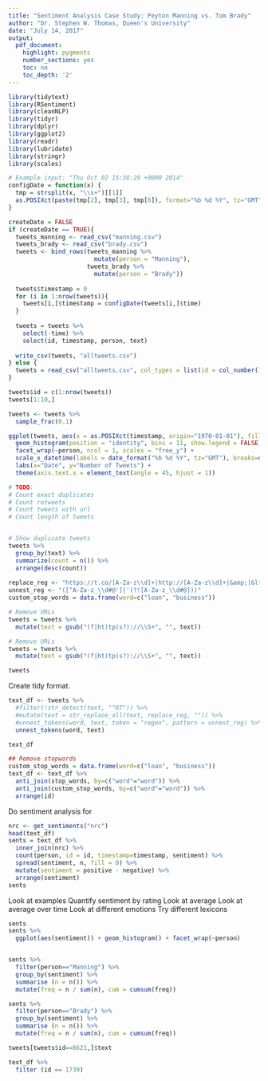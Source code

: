 ```yaml
---
title: "Sentiment Analysis Case Study: Peyton Manning vs. Tom Brady"
author: "Dr. Stephen W. Thomas, Queen's University"
date: "July 14, 2017"
output:
  pdf_document:
    highlight: pygments
    number_sections: yes
    toc: no
    toc_depth: '2'
---
```




```r
library(tidytext)
library(RSentiment)
library(cleanNLP)
library(tidyr)
library(dplyr)
library(ggplot2)
library(readr)
library(lubridate)
library(stringr)
library(scales)
```


```r
# Example input: "Thu Oct 02 15:38:29 +0000 2014"
configDate = function(x) {
  tmp = strsplit(x, "\\s+")[[1]]
  as.POSIXct(paste(tmp[2], tmp[3], tmp[6]), format="%b %d %Y", tz="GMT")
}
```

```r

createDate = FALSE
if (createDate == TRUE){
  tweets_manning <- read_csv("manning.csv")
  tweets_brady <- read_csv("brady.csv")
  tweets <- bind_rows(tweets_manning %>% 
                        mutate(person = "Manning"),
                      tweets_brady %>% 
                        mutate(person = "Brady"))
  
  tweets$timestamp = 0
  for (i in 1:nrow(tweets)){
    tweets[i,]$timestamp = configDate(tweets[i,]$time)
  }
  
  tweets = tweets %>% 
    select(-time) %>%
    select(id, timestamp, person, text)
  
  write_csv(tweets, "alltweets.csv")
} else {
  tweets = read_csv("alltweets.csv", col_types = list(id = col_number()))
}

tweets$id = c(1:nrow(tweets))
tweets[1:10,]

tweets <- tweets %>%
  sample_frac(0.1)
```

```r
ggplot(tweets, aes(x = as.POSIXct(timestamp, origin="1970-01-01"), fill = person)) +
  geom_histogram(position = "identity", bins = 11, show.legend = FALSE) +
  facet_wrap(~person, ncol = 1, scales = "free_y") + 
  scale_x_datetime(labels = date_format("%b %d %Y", tz="GMT"), breaks=date_breaks("1 day")) +
  labs(x="Date", y="Number of Tweets") +
  theme(axis.text.x = element_text(angle = 45, hjust = 1)) 
```

```r

# TODO:
# Count exact duplicates
# Count retweets
# Count tweets with url
# Count length of tweets


# Show duplicate tweets
tweets %>%
  group_by(text) %>%
  summarize(count = n()) %>%
  arrange(desc(count))
  
replace_reg <- "https://t.co/[A-Za-z\\d]+|http://[A-Za-z\\d]+|&amp;|&lt;|&gt;|RT|https"
unnest_reg <- "([^A-Za-z_\\d#@']|'(?![A-Za-z_\\d#@]))"
custom_stop_words = data.frame(word=c("loan", "business"))

# Remove URLs
tweets = tweets %>% 
  mutate(text = gsub("(f|ht)tp(s?)://\\S+", "", text))

# Remove URLs
tweets = tweets %>% 
  mutate(text = gsub("(f|ht)tp(s?)://\\S+", "", text))

tweets
```


Create tidy format.
```r

text_df <- tweets %>% 
  #filter(!str_detect(text, "^RT")) %>%
  #mutate(text = str_replace_all(text, replace_reg, "")) %>%
  #unnest_tokens(word, text, token = "regex", pattern = unnest_reg) %>%
  unnest_tokens(word, text)

text_df
```


```r
## Remove stopwords
custom_stop_words = data.frame(word=c("loan", "business"))
text_df <- text_df %>%
  anti_join(stop_words, by=c("word"="word")) %>%
  anti_join(custom_stop_words, by=c("word"="word")) %>%
  arrange(id)
```


Do sentiment analysis for 

```r
nrc <- get_sentiments("nrc")
head(text_df)
sents = text_df %>%
  inner_join(nrc) %>%
  count(person, id = id, timestamp=timestamp, sentiment) %>%
  spread(sentiment, n, fill = 0) %>%
  mutate(sentiment = positive - negative) %>%
  arrange(sentiment)
sents
```


Look at examples
Quantify sentiment by rating
Look at average
Look at average over time
Look at different emotions
Try different lexicons


```r
sents
sents %>%
  ggplot(aes(sentiment)) + geom_histogram() + facet_wrap(~person)


sents %>%
  filter(person=="Manning") %>%
  group_by(sentiment) %>%
  summarise (n = n()) %>%
  mutate(freq = n / sum(n), cum = cumsum(freq))

sents %>%
  filter(person=="Brady") %>%
  group_by(sentiment) %>%
  summarise (n = n()) %>%
  mutate(freq = n / sum(n), cum = cumsum(freq))
```

```r
tweets[tweets$id==6621,]$text
```

```r
text_df %>%
  filter (id == 1739)
```